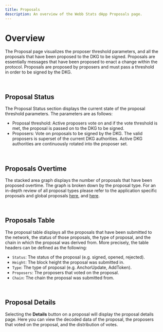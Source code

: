 ```yaml
---
title: Proposals
description: An overview of the Webb Stats dApp Proposals page.
---
```



# Overview

The Proposal page visualizes the proposer threshold parameters, and all the proposals that have been proposed to the DKG to be signed. Proposals are
essentially messages that have been proposed to enact a change within the protocol. Proposals are proposed by proposers and must pass a threshold in
order to be signed by the DKG.

<br />
<ProposalsPage />

## Proposal Status

The Proposal Status section displays the current state of the proposal threshold parameters. The parameters are as follows:

- Proposal threshold: Active proposers vote on and if the vote threshold is met, the proposal is passed on to the DKG to be signed.
- Proposers: Vote on proposals to be signed by the DKG. The valid proposers is superset of the current DKG authorities. Active DKG authorities are continuously rotated into the proposer set.

<br />
<ProposalStatus />

## Proposals Overtime

The stacked area graph displays the number of proposals that have been proposed overtime. The graph is broken down by the proposal type. For an in-depth review of
all proposal types please refer to the application specific proposals and global proposals [here](/docs/protocols/asset-transfer/governance-proposals), and [here](/docs/protocols/dkg/governance/proposals).

<br />
<ProposalsChart />

## Proposals Table

The proposal table displays all the proposals that have been submitted to the network, the status of those proposals, the type of
proposal, and the chain in which the proposal was derived from. More precisely,
the table headers can be defined as the following:

- `Status`: The status of the proposal (e.g. signed, opened, rejected).
- `Height`: The block height the proposal was submitted in.
- `Type`: The type of proposal (e.g. AnchorUpdate, AddToken).
- `Proposers`: The proposers that voted on the proposal.
- `Chain`: The chain the proposal was submitted from.

<br />
<ProposalsTable />

## Proposal Details

Selecting the **Details** button on a proposal will display the proposal details page. Here you can view the decoded
data of the proposal, the proposers that voted on the proposal, and the distribution of votes.

<br />
<ProposalsDetailsPage />
